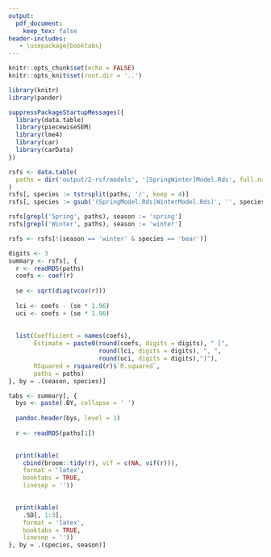 ```yaml
---
output: 
  pdf_document:
    keep_tex: false
header-includes:
   - \usepackage{booktabs}
---
```



```r
knitr::opts_chunk$set(echo = FALSE)
knitr::opts_knit$set(root.dir = '..')

library(knitr)
library(pander)
```

\clearpage

```r
suppressPackageStartupMessages({
  library(data.table)
  library(piecewiseSEM)
  library(lme4)
  library(car)
  library(carData)
})
```


```r
rsfs <- data.table(
  paths = dir('output/2-rsf/models', '[SpringWinter]Model.Rds', full.names = TRUE)
)
rsfs[, species := tstrsplit(paths, '/', keep = 4)]
rsfs[, species := gsub('(SpringModel.Rds|WinterModel.Rds)', '', species)]

rsfs[grepl('Spring', paths), season := 'spring']
rsfs[grepl('Winter', paths), season := 'winter']

rsfs <- rsfs[!(season == 'winter' & species == 'bear')]
```

```r
digits <- 3
summary <- rsfs[, {
  r <- readRDS(paths)
  coefs <- coef(r)
  
  se <- sqrt(diag(vcov(r)))
  
  lci <- coefs - (se * 1.96)
  uci <- coefs + (se * 1.96)
  
  
  list(Coefficient = names(coefs),
       Estimate = paste0(round(coefs, digits = digits), " [", 
                         round(lci, digits = digits), ", ",
                         round(uci, digits = digits),"]"),
       RSquared = rsquared(r)$`R.squared`,
       paths = paths)
}, by = .(season, species)]
```

```r
tabs <- summary[, {
  bys <- paste(.BY, collapse = ' ')
  
  pandoc.header(bys, level = 1)
  
  r <- readRDS(paths[1])

  
  print(kable(
    cbind(broom::tidy(r), vif = c(NA, vif(r))),
    format = 'latex',
    booktabs = TRUE,
    linesep = ''))

  
  print(kable(
    .SD[, 1:3],
    format = 'latex',    
    booktabs = TRUE,
    linesep = ''))
}, by = .(species, season)]
```
